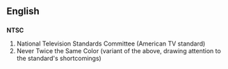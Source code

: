 ==English==

==={{initialism}}===
'''NTSC'''
# National Television Standards Committee (American TV standard)
# Never Twice the Same Color (variant of the above, drawing attention to the standard's shortcomings)